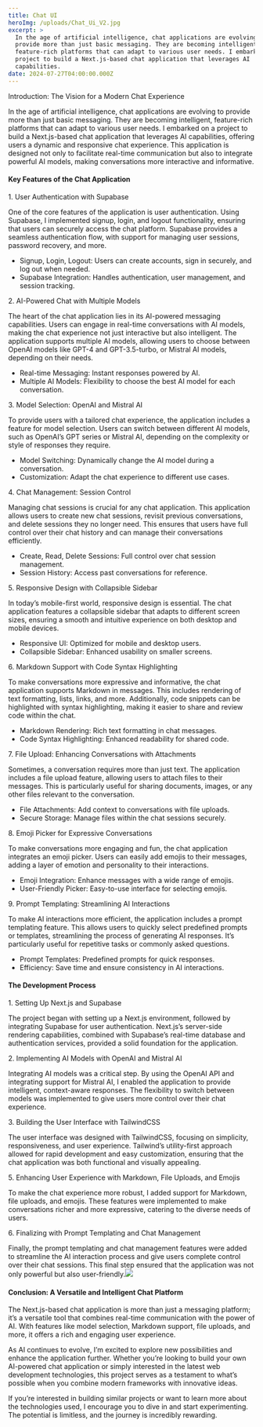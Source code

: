 ```yaml
---
title: Chat UI
heroImg: /uploads/Chat_Ui_V2.jpg
excerpt: >
  In the age of artificial intelligence, chat applications are evolving to
  provide more than just basic messaging. They are becoming intelligent,
  feature-rich platforms that can adapt to various user needs. I embarked on a
  project to build a Next.js-based chat application that leverages AI
  capabilities.
date: 2024-07-27T04:00:00.000Z
---
```


Introduction: The Vision for a Modern Chat Experience

In the age of artificial intelligence, chat applications are evolving to provide more than just basic messaging. They are becoming intelligent, feature-rich platforms that can adapt to various user needs. I embarked on a project to build a Next.js-based chat application that leverages AI capabilities, offering users a dynamic and responsive chat experience. This application is designed not only to facilitate real-time communication but also to integrate powerful AI models, making conversations more interactive and informative.

#### Key Features of the Chat Application

1\. User Authentication with Supabase

One of the core features of the application is user authentication. Using Supabase, I implemented signup, login, and logout functionality, ensuring that users can securely access the chat platform. Supabase provides a seamless authentication flow, with support for managing user sessions, password recovery, and more.

* Signup, Login, Logout: Users can create accounts, sign in securely, and log out when needed.
* Supabase Integration: Handles authentication, user management, and session tracking.

2\. AI-Powered Chat with Multiple Models

The heart of the chat application lies in its AI-powered messaging capabilities. Users can engage in real-time conversations with AI models, making the chat experience not just interactive but also intelligent. The application supports multiple AI models, allowing users to choose between OpenAI models like GPT-4 and GPT-3.5-turbo, or Mistral AI models, depending on their needs.

* Real-time Messaging: Instant responses powered by AI.
* Multiple AI Models: Flexibility to choose the best AI model for each conversation.

3\. Model Selection: OpenAI and Mistral AI

To provide users with a tailored chat experience, the application includes a feature for model selection. Users can switch between different AI models, such as OpenAI’s GPT series or Mistral AI, depending on the complexity or style of responses they require.

* Model Switching: Dynamically change the AI model during a conversation.
* Customization: Adapt the chat experience to different use cases.

4\. Chat Management: Session Control

Managing chat sessions is crucial for any chat application. This application allows users to create new chat sessions, revisit previous conversations, and delete sessions they no longer need. This ensures that users have full control over their chat history and can manage their conversations efficiently.

* Create, Read, Delete Sessions: Full control over chat session management.
* Session History: Access past conversations for reference.

5\. Responsive Design with Collapsible Sidebar

In today’s mobile-first world, responsive design is essential. The chat application features a collapsible sidebar that adapts to different screen sizes, ensuring a smooth and intuitive experience on both desktop and mobile devices.

* Responsive UI: Optimized for mobile and desktop users.
* Collapsible Sidebar: Enhanced usability on smaller screens.

6\. Markdown Support with Code Syntax Highlighting

To make conversations more expressive and informative, the chat application supports Markdown in messages. This includes rendering of text formatting, lists, links, and more. Additionally, code snippets can be highlighted with syntax highlighting, making it easier to share and review code within the chat.

* Markdown Rendering: Rich text formatting in chat messages.
* Code Syntax Highlighting: Enhanced readability for shared code.

7\. File Upload: Enhancing Conversations with Attachments

Sometimes, a conversation requires more than just text. The application includes a file upload feature, allowing users to attach files to their messages. This is particularly useful for sharing documents, images, or any other files relevant to the conversation.

* File Attachments: Add context to conversations with file uploads.
* Secure Storage: Manage files within the chat sessions securely.

8\. Emoji Picker for Expressive Conversations

To make conversations more engaging and fun, the chat application integrates an emoji picker. Users can easily add emojis to their messages, adding a layer of emotion and personality to their interactions.

* Emoji Integration: Enhance messages with a wide range of emojis.
* User-Friendly Picker: Easy-to-use interface for selecting emojis.

9\. Prompt Templating: Streamlining AI Interactions

To make AI interactions more efficient, the application includes a prompt templating feature. This allows users to quickly select predefined prompts or templates, streamlining the process of generating AI responses. It’s particularly useful for repetitive tasks or commonly asked questions.

* Prompt Templates: Predefined prompts for quick responses.
* Efficiency: Save time and ensure consistency in AI interactions.

#### The Development Process

1\. Setting Up Next.js and Supabase

The project began with setting up a Next.js environment, followed by integrating Supabase for user authentication. Next.js’s server-side rendering capabilities, combined with Supabase’s real-time database and authentication services, provided a solid foundation for the application.

2\. Implementing AI Models with OpenAI and Mistral AI

Integrating AI models was a critical step. By using the OpenAI API and integrating support for Mistral AI, I enabled the application to provide intelligent, context-aware responses. The flexibility to switch between models was implemented to give users more control over their chat experience.

3\. Building the User Interface with TailwindCSS

The user interface was designed with TailwindCSS, focusing on simplicity, responsiveness, and user experience. Tailwind’s utility-first approach allowed for rapid development and easy customization, ensuring that the chat application was both functional and visually appealing.

5\. Enhancing User Experience with Markdown, File Uploads, and Emojis

To make the chat experience more robust, I added support for Markdown, file uploads, and emojis. These features were implemented to make conversations richer and more expressive, catering to the diverse needs of users.

6\. Finalizing with Prompt Templating and Chat Management

Finally, the prompt templating and chat management features were added to streamline the AI interaction process and give users complete control over their chat sessions. This final step ensured that the application was not only powerful but also user-friendly.![](</uploads/Chat_ui_prompt templates.png>)

#### Conclusion: A Versatile and Intelligent Chat Platform

The Next.js-based chat application is more than just a messaging platform; it’s a versatile tool that combines real-time communication with the power of AI. With features like model selection, Markdown support, file uploads, and more, it offers a rich and engaging user experience.

As AI continues to evolve, I’m excited to explore new possibilities and enhance the application further. Whether you’re looking to build your own AI-powered chat application or simply interested in the latest web development technologies, this project serves as a testament to what’s possible when you combine modern frameworks with innovative ideas.

If you’re interested in building similar projects or want to learn more about the technologies used, I encourage you to dive in and start experimenting. The potential is limitless, and the journey is incredibly rewarding.
